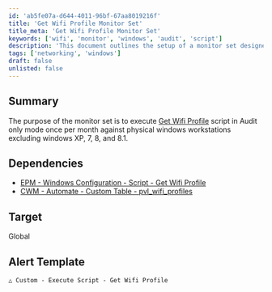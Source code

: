 ```yaml
---
id: 'ab5fe07a-d644-4011-96bf-67aa8019216f'
title: 'Get Wifi Profile Monitor Set'
title_meta: 'Get Wifi Profile Monitor Set'
keywords: ['wifi', 'monitor', 'windows', 'audit', 'script']
description: 'This document outlines the setup of a monitor set designed to execute the Get Wifi Profile script in Audit only mode on physical Windows workstations, excluding older versions such as Windows XP, 7, 8, and 8.1, on a monthly basis.'
tags: ['networking', 'windows']
draft: false
unlisted: false
---
```

## Summary

The purpose of the monitor set is to execute [Get Wifi Profile](https://proval.itglue.com/DOC-5078775-16111355) script in Audit only mode once per month against physical windows workstations excluding windows XP, 7, 8, and 8.1. 

## Dependencies

- [EPM - Windows Configuration - Script - Get Wifi Profile](https://proval.itglue.com/DOC-5078775-16111355)
- [CWM - Automate - Custom Table - pvl_wifi_profiles](https://proval.itglue.com/DOC-5078775-12979849)

## Target

Global

## Alert Template

```
△ Custom - Execute Script - Get Wifi Profile
```












